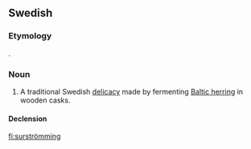 ==Swedish==
{{wikipedia|lang=sv}}

===Etymology===
{{compound|lang=sv|sur|t1=sour|strömming|t2=Baltic herring}}.

===Noun===
{{sv-noun|g=c}}

# A traditional Swedish [[delicacy]] made by fermenting [[Baltic herring]] in wooden casks.

====Declension====
{{sv-noun-reg-ar|stem=surströmming}}

[[fi:surströmming]]